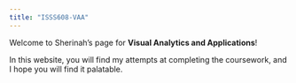 ```yaml
---
title: "ISSS608-VAA"
---
```


Welcome to Sherinah's page for **Visual Analytics and Applications**!

In this website, you will find my attempts at completing the coursework, and I hope you will find it palatable.
